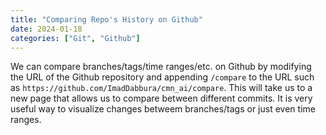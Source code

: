 ```yaml
---
title: "Comparing Repo's History on Github"
date: 2024-01-18
categories: ["Git", "Github"]
---
```

We can compare branches/tags/time ranges/etc. on Github by modifying the URL of
the Github repository and appending `/compare` to the URL such as
`https://github.com/ImadDabbura/cmn_ai/compare`. This will take us to
a new page that allows us to compare between different commits. It is very
useful way to visualize changes betweem branches/tags or just even time ranges.
